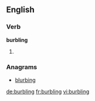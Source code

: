 
==English==

===Verb===
'''burbling'''

# {{present participle of|[[burble]]}}

===Anagrams===
* [[blurbing#English|blurbing]]

[[de:burbling]]
[[fr:burbling]]
[[vi:burbling]]